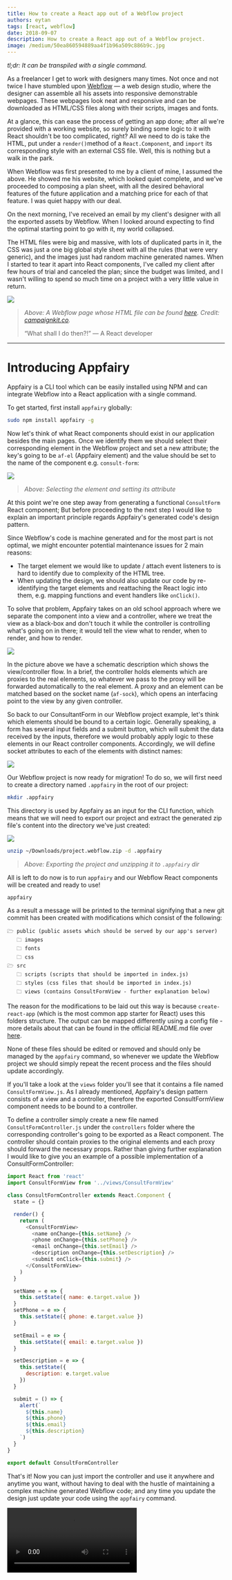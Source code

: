 ```yaml
---
title: How to create a React app out of a Webflow project
authors: eytan
tags: [react, webflow]
date: 2018-09-07
description: How to create a React app out of a Webflow project.
image: /medium/50ea860594889aa4f1b96a509c886b9c.jpg
---
```


_tl;dr: It can be transpiled with a single command._

As a freelancer I get to work with designers many times. Not once and not twice I have stumbled upon
[Webflow](https://webflow.com) — a web design studio, where the designer can assemble all his assets
into responsive demonstrable webpages. These webpages look neat and responsive and can be downloaded
as HTML/CSS files along with their scripts, images and fonts.

At a glance, this can ease the process of getting an app done; after all we're provided with a
working website, so surely binding some logic to it with React shouldn't be too complicated, right?
All we need to do is take the HTML, put under a `render()`method of a `React.Component`, and
`import` its corresponding style with an external CSS file. Well, this is nothing but a walk in the
park.

When Webflow was first presented to me by a client of mine, I assumed the above. He showed me his
website, which looked quiet complete, and we've proceeded to composing a plan sheet, with all the
desired behavioral features of the future application and a matching price for each of that feature.
I was quiet happy with our deal.

On the next morning, I've received an email by my client's designer with all the exported assets by
Webflow. When I looked around expecting to find the optimal starting point to go with it, my world
collapsed.

The HTML files were big and massive, with lots of duplicated parts in it, the CSS was just a one big
global style sheet with all the rules (that were very generic), and the images just had random
machine generated names. When I started to tear it apart into React components, I've called my
client after few hours of trial and canceled the plan; since the budget was limited, and I wasn't
willing to spend so much time on a project with a very little value in return.

![](/medium/50ea860594889aa4f1b96a509c886b9c.jpg)

> _Above: A Webflow page whose HTML file can be found
> [here](https://gist.github.com/DAB0mB/1979ac9cfa5fbe52e6375d80841200ae). Credit:
> [campaignkit.co](https://campaignkit.co)._
>
> “What shall I do then?!” — A React developer

---

# Introducing Appfairy

Appfairy is a CLI tool which can be easily installed using NPM and can integrate Webflow into a
React application with a single command.

To get started, first install `appfairy` globally:

```sh
sudo npm install appfairy -g
```

Now let's think of what React components should exist in our application besides the main pages.
Once we identify them we should select their corresponding element in the Webflow project and set a
new attribute; the key's going to be `af-el` (Appfairy element) and the value should be set to the
name of the component e.g. `consult-form`:

![](/medium/4133a89b94c1797a726c64732a6acb4a.jpg)

> _Above: Selecting the element and setting its attribute_

At this point we're one step away from generating a functional `ConsultForm` React component; But
before proceeding to the next step I would like to explain an important principle regards Appfairy's
generated code's design pattern.

Since Webflow's code is machine generated and for the most part is not optimal, we might encounter
potential maintenance issues for 2 main reasons:

- The target element we would like to update / attach event listeners to is hard to identify due to
  complexity of the HTML tree.
- When updating the design, we should also update our code by re-identifying the target elements and
  reattaching the React logic into them, e.g. mapping functions and event handlers like `onClick()`.

To solve that problem, Appfairy takes on an old school approach where we separate the component into
a view and a controller, where we treat the view as a black-box and don't touch it while the
controller is controlling what's going on in there; it would tell the view what to render, when to
render, and how to render.

![](/medium/31360e1c8ab84c672e68d7faa4af0846.jpg)

In the picture above we have a schematic description which shows the view/controller flow. In a
brief, the controller holds elements which are proxies to the real elements, so whatever we pass to
the proxy will be forwarded automatically to the real element. A proxy and an element can be matched
based on the socket name (`af-sock`), which opens an interfacing point to the view by any given
controller.

So back to our ConsultantForm in our Webflow project example, let's think which elements should be
bound to a certain logic. Generally speaking, a form has several input fields and a submit button,
which will submit the data received by the inputs, therefore we would probably apply logic to these
elements in our React controller components. Accordingly, we will define socket attributes to each
of the elements with distinct names:

![](/medium/9cf1c0081093630fe6dfeeab6055e0d3.jpg)

Our Webflow project is now ready for migration! To do so, we will first need to create a directory
named `.appfairy` in the root of our project:

```sh
mkdir .appfairy
```

This directory is used by Appfairy as an input for the CLI function, which means that we will need
to export our project and extract the generated zip file's content into the directory we've just
created:

![](/medium/da0137e3b38b30be41a5c32479e3c4cd.jpg)

```sh
unzip ~/Downloads/project.webflow.zip -d .appfairy
```

> _Above: Exporting the project and unzipping it to `.appfairy` dir_

All is left to do now is to run `appfairy` and our Webflow React components will be created and
ready to use!

```sh
appfairy
```

As a result a message will be printed to the terminal signifying that a new git commit has been
created with modifications which consist of the following:

```
🗁 public (public assets which should be served by our app's server)
   🗀 images
   🗀 fonts
   🗀 css
🗁 src
   🗀 scripts (scripts that should be imported in index.js)
   🗀 styles (css files that should be imported in index.js)
   🗀 views (contains ConsultFormView - further explanation below)
```

The reason for the modifications to be laid out this way is because `create-react-app` (which is the
most common app starter for React) uses this folders structure. The output can be mapped differently
using a config file - more details about that can be found in the official README.md file over
[here](https://github.com/DAB0mB/Appfairy).

None of these files should be edited or removed and should only be managed by the `appfairy`
command, so whenever we update the Webflow project we should simply repeat the recent process and
the files should update accordingly.

If you'll take a look at the `views` folder you'll see that it contains a file named
`ConsultFormView.js`. As I already mentioned, Appfairy's design pattern consists of a view and a
controller, therefore the exported ConsultFormView component needs to be bound to a controller.

To define a controller simply create a new file named `ConsultFormController.js` under the
`controllers` folder where the corresponding controller's going to be exported as a React component.
The controller should contain proxies to the original elements and each proxy should forward the
necessary props. Rather than giving further explanation I would like to give you an example of a
possible implementation of a ConsultFormController:

```js
import React from 'react'
import ConsultFormView from '../views/ConsultFormView'

class ConsultFormController extends React.Component {
  state = {}

  render() {
    return (
      <ConsultFormView>
        <name onChange={this.setName} />
        <phone onChange={this.setPhone} />
        <email onChange={this.setEmail} />
        <description onChange={this.setDescription} />
        <submit onClick={this.submit} />
      </ConsultFormView>
    )
  }

  setName = e => {
    this.setState({ name: e.target.value })
  }
  setPhone = e => {
    this.setState({ phone: e.target.value })
  }

  setEmail = e => {
    this.setState({ email: e.target.value })
  }

  setDescription = e => {
    this.setState({
      description: e.target.value
    })
  }

  submit = () => {
    alert(`
      ${this.name}
      ${this.phone}
      ${this.email}
      ${this.description}
    `)
  }
}

export default ConsultFormController
```

That's it! Now you can just import the controller and use it anywhere and anytime you want, without
having to deal with the hustle of maintaining a complex machine generated Webflow code; and any time
you update the design just update your code using the `appfairy` command.

<Video src="/medium/55d6dee0027f11ee6061a0e3e140c028.webm" />

> _Above: An example usage of an Appfairy generated React component_

References:

- The full app's source code can be
  [found here](https://github.com/DAB0mB/Appfairy/tree/master/examples/prefetch)

- For an in-depth tutorial check out [this video](https://youtu.be/6hJe6pZld0o)

- API docs can be found in [the official GitHub repo](https://github.com/DAB0mB/Appfairy)

Have fun designing/coding 🙂
